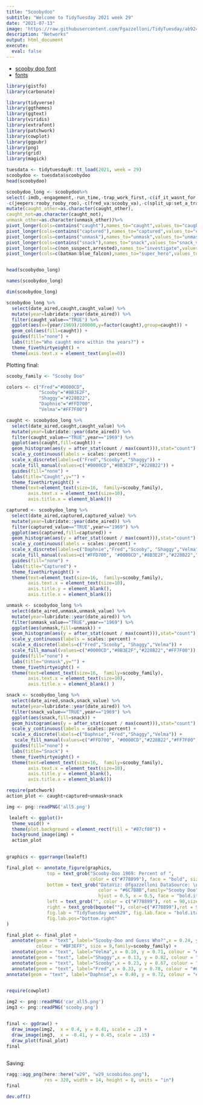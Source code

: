 ```yaml
---
title: "Scoobydoo"
subtitle: "Welcome to TidyTuesday 2021 week 29"
date: "2021-07-13"
image: 'https://raw.githubusercontent.com/Fgazzelloni/TidyTuesday/ab924a20bbe270bab306f4b13df0daaa6e53ffeb/data/2021/w29_scoobydoo/w29_scoobydoo.png'
description: "Networks"
output: html_document
execute: 
  eval: false
---
```



- [scooby doo font](https://fonts2u.com/scooby-doo.font)
- [fonts](https://www.r-bloggers.com/2019/03/adding-custom-fonts-to-ggplot-in-r/)

```r
library(gistfo)
library(carbonate)

library(tidyverse)
library(ggthemes)
library(ggtext)
library(viridis)
library(extrafont)
library(patchwork)
library(cowplot)
library(ggpubr)
library(png)
library(grid)
library(magick)
```

```r

tuesdata <- tidytuesdayR::tt_load(2021, week = 29)
scoobydoo <- tuesdata$scoobydoo
head(scoobydoo)

```



```r
scoobydoo_long <- scoobydoo%>%
select(-imdb,-engagement,-run_time,-trap_work_first,-c(if_it_wasnt_for:door_gag),
-c(jeepers:rooby_rooby_roo),-c(fred_va:scooby_va),-c(split_up:set_a_trap))%>%
mutate(caught_other=as.character(caught_other),
caught_not=as.character(caught_not),
unmask_other=as.character(unmask_other))%>%
pivot_longer(cols=contains("caught"),names_to="caught",values_to="caught_value")%>%
pivot_longer(cols=contains("captured"),names_to="captured",values_to="captured_value")%>%
pivot_longer(cols=contains("unmask"),names_to="unmask",values_to="unmask_value")%>%
pivot_longer(cols=contains("snack"),names_to="snack",values_to="snack_value")%>%
pivot_longer(cols=c(non_suspect,arrested),names_to="investigate",values_to="investigate_value")%>%
pivot_longer(cols=c(batman:blue_falcon),names_to="super_hero",values_to="super_hero_value")


head(scoobydoo_long)
```

```r
names(scoobydoo_long)
```

```r
dim(scoobydoo_long)
```

```r
scoobydoo_long %>% 
  select(date_aired,caught,caught_value) %>%
  mutate(year=lubridate::year(date_aired)) %>%
  filter(caught_value=="TRUE") %>%
  ggplot(aes(x=(year/1969)/100000,y=factor(caught),group=caught)) +
  geom_col(aes(fill=caught)) +
  guides(fill="none") + 
  labs(title="Who caught more within the years?") +
  theme_fivethirtyeight() +
  theme(axis.text.x = element_text(angle=0))

```


Plotting final:
```r
scooby_family <- "Scooby Doo"

colors <- c("Fred"="#0000CD",
            "Scooby"="#8B3E2F",
            "Shaggy"="#228B22",
            "Daphnie"="#FFD700",
            "Velma"="#FF7F00")

caught <- scoobydoo_long %>% 
  select(date_aired,caught,caught_value) %>%
  mutate(year=lubridate::year(date_aired)) %>%
  filter(caught_value=="TRUE",year=="1969") %>%
  ggplot(aes(caught,fill=caught)) +
  geom_histogram(aes(y = after_stat(count / max(count))),stat="count") + 
  scale_y_continuous(labels = scales::percent) +
  scale_x_discrete(labels=c("Fred","Scooby", "Shaggy")) +
  scale_fill_manual(values=c("#0000CD","#8B3E2F","#228B22")) +
  guides(fill="none") +
  labs(title="Caught",y="") +
  theme_fivethirtyeight() +
  theme(text=element_text(size=16,  family=scooby_family),
        axis.text.x = element_text(size=10),
        axis.title.x = element_blank())

captured <- scoobydoo_long %>% 
  select(date_aired,captured,captured_value) %>%
  mutate(year=lubridate::year(date_aired)) %>%
  filter(captured_value=="TRUE",year=="1969") %>%
  ggplot(aes(captured,fill=captured)) +
  geom_histogram(aes(y = after_stat(count / max(count))),stat="count") + 
  scale_y_continuous(labels = scales::percent) +
  scale_x_discrete(labels=c("Daphnie","Fred","Scooby", "Shaggy","Velma")) +
  scale_fill_manual(values=c("#FFD700", "#0000CD","#8B3E2F","#228B22","#FF7F00")) +
  guides(fill="none") +
  labs(title="Captured") +
  theme_fivethirtyeight() +
  theme(text=element_text(size=16,  family=scooby_family),
        axis.text.x = element_text(size=10),
        axis.title.y = element_blank(),
        axis.title.x = element_blank())

unmask <- scoobydoo_long %>% 
  select(date_aired,unmask,unmask_value) %>%
  mutate(year=lubridate::year(date_aired)) %>%
  filter(unmask_value=="TRUE",year=="1969") %>%
  ggplot(aes(unmask,fill=unmask)) +
  geom_histogram(aes(y = after_stat(count / max(count))),stat="count") + 
  scale_y_continuous(labels = scales::percent) +
  scale_x_discrete(labels=c("Fred","Scooby", "Shaggy","Velma")) +
  scale_fill_manual(values=c("#0000CD","#8B3E2F","#228B22","#FF7F00")) +
  guides(fill="none") +
  labs(title="Unmask",y="") +
  theme_fivethirtyeight() +
  theme(text=element_text(size=16,  family=scooby_family),
        axis.text.x = element_text(size=10),
        axis.title.x = element_blank() )

snack <- scoobydoo_long %>% 
  select(date_aired,snack,snack_value) %>%
  mutate(year=lubridate::year(date_aired)) %>%
  filter(snack_value=="TRUE",year=="1969") %>%
  ggplot(aes(snack,fill=snack)) +
  geom_histogram(aes(y = after_stat(count / max(count))),stat="count") + 
  scale_y_continuous(labels = scales::percent) +
  scale_x_discrete(labels=c("Daphnie","Fred","Shaggy","Velma")) +
   scale_fill_manual(values=c("#FFD700", "#0000CD","#228B22","#FF7F00")) +
  guides(fill="none") +
  labs(title="Snack") +
  theme_fivethirtyeight() +
  theme(text=element_text(size=16,  family=scooby_family),
        axis.text.x = element_text(size=10),
        axis.title.y = element_blank(),
        axis.title.x = element_blank())

require(patchwork)
action_plot <- caught+captured+unmask+snack

img <- png::readPNG('all5.png')

 lealeft <- ggplot()+
  theme_void() +
  theme(plot.background = element_rect(fill = "#87cf80")) + 
  background_image(img) +
  action_plot 
 

graphics <- ggarrange(lealeft) 

final_plot <- annotate_figure(graphics,
               top = text_grob("Scooby-Doo 1969: Percent of ", 
                               color = c("#778899"), face = "bold", size = 35,family="Scooby Doo"),
               bottom = text_grob("DataViz: @fgazzelloni DataSource: \n TidyTuesday week29, Scooby-Doo,Kaggle,ScoobyPedia",
                                  color = "#6C7B8B",family="Scooby Doo",
                                  hjust = 0.5, x = 0.5, face = "bold.italic", size = 10),
               left = text_grob("", color = c("#778899"), rot = 90,size=10),
               right = text_grob(bquote(""), color=c("#778899"),rot = 90,size=10),
               fig.lab = "TidyTuesday week29", fig.lab.face = "bold.italic",fig.lab.size=8,
               fig.lab.pos="bottom.right"
)

final_plot <- final_plot +
  annotate(geom = "text", label="Scooby-Doo and Guess Who?",x = 0.24, y = 0.87, 
           colour = "#BF3EFF", size = 9,family=scooby_family) +
  annotate(geom = "text", label="Velma",x = 0.10, y = 0.71, colour = "#FF7F00", size = 7,family=scooby_family) +
  annotate(geom = "text", label="Shaggy",x = 0.13, y = 0.82, colour = "#228B22", size = 7,family=scooby_family) +
  annotate(geom = "text", label="Scooby",x = 0.23, y = 0.67, colour = "#8B3E2F", size = 7,family=scooby_family) +
  annotate(geom = "text", label="Fred",x = 0.33, y = 0.78, colour = "#0000CD", size = 7,family=scooby_family) +
annotate(geom = "text", label="Daphnie",x = 0.40, y = 0.72, colour = "#FFD700", size = 7,family=scooby_family) 

  
require(cowplot)

img2 <- png::readPNG('car_all5.png')
img3 <- png::readPNG('scooby.png')


final <- ggdraw() +
  draw_image(img2,  x = 0.4, y = 0.41, scale = .2) +
  draw_image(img3,  x = -0.41, y = 0.45, scale = .15) +
  draw_plot(final_plot)
final
  
```

Saving:
```r
ragg::agg_png(here::here("w29", "w29_scoobidoo.png"),
              res = 320, width = 14, height = 8, units = "in")
final

dev.off()

```





